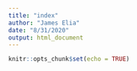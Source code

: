```yaml
---
title: "index"
author: "James Elia"
date: "8/31/2020"
output: html_document
---
```


```r
knitr::opts_chunk$set(echo = TRUE)
```

